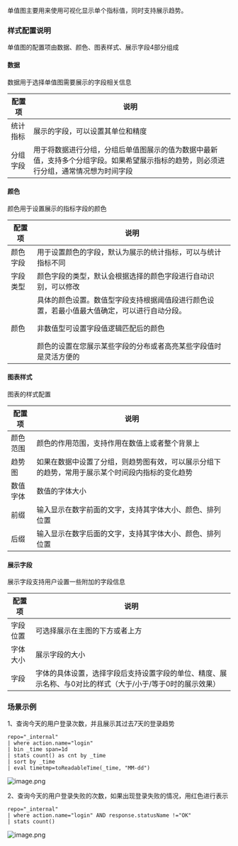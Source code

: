 单值图主要用来使⽤可视化显⽰单个指标值，同时支持展示趋势。

### **样式配置说明**
单值图的配置项由数据、颜色、图表样式、展示字段4部分组成

#### **数据**
数据用于选择单值图需要展示的字段相关信息

|配置项|说明|
|-|-|
|统计指标|展示的字段，可以设置其单位和精度|
|分组字段|用于将数据进行分组，分组后单值图展示的值为数据中最新值，支持多个分组字段。如果希望展示指标的趋势，则必须进行分组，通常情况想为时间字段|

#### **颜色**
颜色用于设置展示的指标字段的颜色

|配置项|说明|
|-|-|
|颜色字段|用于设置颜色的字段，默认为展示的统计指标，可以与统计指标不同|
|字段类型|颜色字段的类型，默认会根据选择的颜色字段进行自动识别，可以修改|
|颜色|具体的颜色设置。数值型字段支持根据阈值段进行颜色设置，若最小值最大值确定，可以进行自动分段。</P>非数值型可设置字段值逻辑匹配后的颜色</P>颜色的设置在您展示某些字段的分布或者高亮某些字段值时是灵活方便的|

#### **图表样式**
图表的样式配置

|配置项|说明|
|-|-|
|颜色范围|颜色的作用范围，支持作用在数值上或者整个背景上|
|趋势图|如果在数据中设置了分组，则趋势图有效，可以展示分组下的趋势，常用于展示某个时间段内指标的变化趋势|
|数值字体|数值的字体大小|
|前缀|输入显示在数字前面的文字，支持其字体大小、颜色、排列位置|
|后缀|输入显示在数字后面的文字，支持其字体大小、颜色、排列位置|



#### **展示字段**
展示字段支持用户设置一些附加的字段信息

|配置项|说明|
|-|-|
|字段位置|可选择展示在主图的下方或者上方|
|字体大小|展示字段的大小|
|字段|字体的具体设置，选择字段后支持设置字段的单位、精度、展示名称、与0对比的样式（大于/小于/等于0时的展示效果）|



### **场景示例**

1、查询今天的用户登录次数，并且展示其过去7天的登录趋势

```
repo="_internal"
| where action.name="login"
| bin _time span=1d
| stats count() as cnt by _time
| sort by _time 
| eval timetmp=toReadableTime(_time, "MM-dd")
```
![image.png](https://dn-odum9helk.qbox.me/Fsw1J4vZQXwtYn5jZNRGh2_hcqbi)

2、查询今天的用户登录失败的次数，如果出现登录失败的情况，用红色进行表示
``` 
repo="_internal"
| where action.name="login" AND response.statusName !="OK"
| stats count()
```
![image.png](https://dn-odum9helk.qbox.me/Fn9jHwLgkxaDEOZO8jMWco1YqiTq)



